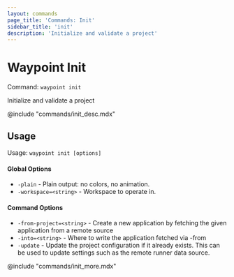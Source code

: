 ```yaml
---
layout: commands
page_title: 'Commands: Init'
sidebar_title: 'init'
description: 'Initialize and validate a project'
---
```


# Waypoint Init

Command: `waypoint init`

Initialize and validate a project

@include "commands/init_desc.mdx"

## Usage

Usage: `waypoint init [options]`

#### Global Options

- `-plain` - Plain output: no colors, no animation.
- `-workspace=<string>` - Workspace to operate in.

#### Command Options

- `-from-project=<string>` - Create a new application by fetching the given application from a remote source
- `-into=<string>` - Where to write the application fetched via -from
- `-update` - Update the project configuration if it already exists. This can be used to update settings such as the remote runner data source.

@include "commands/init_more.mdx"
